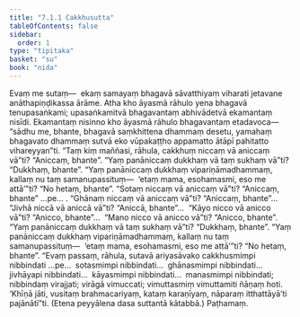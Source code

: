 ```yaml
---
title: "7.1.1 Cakkhusutta"
tableOfContents: false
sidebar:
  order: 1
type: "tipitaka"
basket: "su"
book: "nida"
---
```



<DynamicBreadcrumb />

<Division number="188" book="nida">

<Paragraph number="1111" book="nida">
Evaṃ me sutaṃ—  ekaṃ samayaṃ bhagavā sāvatthiyaṃ viharati jetavane anāthapiṇḍikassa ārāme. Atha kho āyasmā rāhulo yena bhagavā tenupasaṅkami; upasaṅkamitvā bhagavantaṃ abhivādetvā ekamantaṃ nisīdi. Ekamantaṃ nisinno kho āyasmā rāhulo bhagavantaṃ etadavoca—  “sādhu me, bhante, bhagavā saṃkhittena dhammaṃ desetu, yamahaṃ bhagavato dhammaṃ sutvā eko vūpakaṭṭho appamatto ātāpī pahitatto vihareyyan”ti.
</Paragraph>

<Paragraph number="1112" book="nida">
“Taṃ kiṃ maññasi, rāhula, cakkhuṃ niccaṃ vā aniccaṃ vā”ti? “Aniccaṃ, bhante”. “Yaṃ panāniccaṃ dukkhaṃ vā taṃ sukhaṃ vā”ti? “Dukkhaṃ, bhante”. “Yaṃ panāniccaṃ dukkhaṃ vipariṇāmadhammaṃ, kallaṃ nu taṃ samanupassituṃ—  ‘etaṃ mama, esohamasmi, eso me attā’”ti? “No hetaṃ, bhante”.
</Paragraph>

<Paragraph number="1113" book="nida">
“Sotaṃ niccaṃ vā aniccaṃ vā”ti? “Aniccaṃ, bhante” …pe… . “Ghānaṃ niccaṃ vā aniccaṃ vā”ti? “Aniccaṃ, bhante”…  “Jivhā niccā vā aniccā vā”ti? “Aniccā, bhante”…  “Kāyo nicco vā anicco vā”ti? “Anicco, bhante”…  “Mano nicco vā anicco vā”ti? “Anicco, bhante”. “Yaṃ panāniccaṃ dukkhaṃ vā taṃ sukhaṃ vā”ti? “Dukkhaṃ, bhante”. “Yaṃ panāniccaṃ dukkhaṃ vipariṇāmadhammaṃ, kallaṃ nu taṃ samanupassituṃ—  ‘etaṃ mama, esohamasmi, eso me attā’”ti? “No hetaṃ, bhante”.
</Paragraph>

<Paragraph number="1114" book="nida">
“Evaṃ passaṃ, rāhula, sutavā ariyasāvako cakkhusmimpi nibbindati …pe…  sotasmimpi nibbindati…  ghānasmimpi nibbindati…  jivhāyapi nibbindati…  kāyasmimpi nibbindati…  manasmimpi nibbindati; nibbindaṃ virajjati; virāgā vimuccati; vimuttasmiṃ vimuttamiti ñāṇaṃ hoti. ‘Khīṇā jāti, vusitaṃ brahmacariyaṃ, kataṃ karaṇīyaṃ, nāparaṃ itthattāyā’ti pajānātī”ti. (Etena peyyālena dasa suttantā kātabbā.)

</Paragraph>
</Division>

<Paragraph number="1115" type="center" book="nida">
Paṭhamaṃ.
</Paragraph>